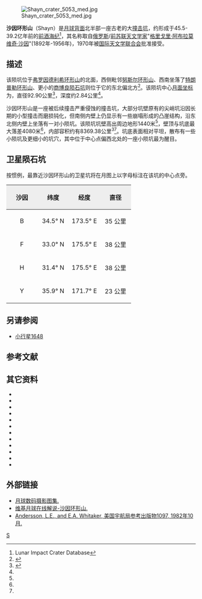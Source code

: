 {{lunar crater data|
 | image      = Shayn crater 2034 med.jpg|240px
 | caption    = 1966年[[月球轨道器2号|月球轨道器2号]]拍摄的沙因环形山(面朝北)
 | latitude   = 32.52
 | N_or_S     = N
 | longitude  = 172.42
 | E_or_W     = E
 | diameter   = 92.90公里
 | depth      = 2.84公里
 | colong     = 289
 | eponym     = [[格里戈里·阿布拉莫维奇·沙因|格里戈里·阿·沙因]]
}}

[[Image:Shayn_crater_5053_med.jpg|thumb]]

'''沙因环形山'''（Shayn）是[[月球背面|月球背面]]北半部一座古老的大[[撞击坑|撞击坑]]，约形成于45.5-39.2亿年前的[[前酒海纪|前酒海纪]]<ref name=LICD>Lunar Impact Crater Database</ref>，其名称取自[[俄罗斯|俄罗斯]]/[[前苏联|前苏联]][[天文学家|天文学家]]"[[格里戈里·阿布拉莫维奇·沙因|格里戈里·阿布拉莫维奇·沙因]]"(1892年-1956年)，1970年被[[国际天文学联合会|国际天文学联合会]]批准接受。

==描述==  
该陨坑位于[[弗罗因德利希环形山|弗罗因德利希环形山]]的北面，西侧毗邻[[努斯尔环形山|努斯尔环形山]]、西南坐落了[[特朗普勒环形山|特朗普勒环形山]]、更小的[[商博良陨石坑|商博良陨石坑]]则位于它的东北偏北方<ref>{{Cite web |url=http://planetarynames.wr.usgs.gov/images/Lunar/lac_32_lo.pdf |title=Crater Shayn on the map LAC-32. |accessdate=2016-12-24 |archive-date=2013-02-20 |archive-url=https://web.archive.org/web/20130220163303/http://planetarynames.wr.usgs.gov/images/Lunar/lac_32_lo.pdf |dead-url=no }}</ref>。该陨坑中心[[月面坐标|月面坐标]]为{{Coord|32.52|N|172.42|E|globe:Moon|nogoogle=1|noosm=1}}，直径92.90公里<ref name="IAU">{{Cite web |url=http://planetarynames.wr.usgs.gov/Feature/5479 |title=Directory of the International Astronomical Union |accessdate=2016-12-24 |archive-date=2016-12-25 |archive-url=https://web.archive.org/web/20161225145252/https://planetarynames.wr.usgs.gov/Feature/5479 |dead-url=no }}</ref>，深度约2.84公里<ref name="LICD"/>。

沙因环形山是一座被后续撞击严重侵蚀的撞击坑，大部分坑壁原有的尖峭坑沿因长期的小型撞击而磨损钝化，但南侧内壁上仍显示有一些崩塌形成的凸崖结构，沿东北侧内壁上坐落有一对小陨坑。该陨坑坑壁高出周边地形1440米<ref name="LICD"/>，壁顶与坑底最大落差4080米<ref name="LICD"/>，内部容积约有8369.38公里<sup>3</sup><ref name="LICD"/>。坑底表面相对平坦，散布有一些小陨坑及更细小的坑穴，其中位于中心点偏西北处的一座小陨坑最为醒目。

==卫星陨石坑==

按惯例，最靠近沙因环形山的卫星坑将在月图上以字母标注在该坑的中心点旁。

{| class="wikitable"
!width="25%" style="background:#eeeeee;" |沙因
!width="25%" style="background:#eeeeee;" |纬度
!width="25%" style="background:#eeeeee;" |经度
!width="25%" style="background:#eeeeee;" |直径
|-
|align="center"|B
|align="center"|34.5° N
|align="center"|173.5° E
|align="center"|35 公里
|-
|align="center"|F
|align="center"|33.0° N
|align="center"|175.5° E
|align="center"|38 公里
|-
|align="center"|H
|align="center"|31.4° N
|align="center"|175.5° E
|align="center"|38 公里
|-
|align="center"|Y
|align="center"|35.9° N
|align="center"|171.7° E
|align="center"|23 公里
|}

==另请参阅==
* [[小行星1648|小行星1648]]

==参考文献==
{{Reflist}}

==其它资料==
{{refbegin}}
* {{cite book
  | last1 = Andersson
  | first1 = L. E.
  | last2 = Whitaker
  | first2 = E. A.
  | authorlink2 = Ewen Whitaker
  | date = 1982
  | title = [[NASA|NASA]] Catalogue of Lunar Nomenclature
  | publisher = NASA RP-1097
  | ref = harv
  }}
* {{cite web
  | last = Blue
  | first = Jennifer
  | date = July 25, 2007
  | title = Gazetteer of Planetary Nomenclature
  | publisher = [[United_States_Geological_Survey|USGS]]
  | url = http://planetarynames.wr.usgs.gov/
  | accessdate = 2007-08-05
  | ref = harv
  | archive-date = 2013-02-13
  | archive-url = https://www.webcitation.org/6EOCinkK0?url=http://planetarynames.wr.usgs.gov/
  | dead-url = no
  }}
* {{cite book
  | last1 = Bussey
  | first1 = B.
  | authorlink1 = Ben Bussey
  | last2 = Spudis
  | first2 = P.
  | authorlink2 = Paul Spudis
  | date = 2004
  | title = The Clementine Atlas of the Moon
  | publisher = Cambridge University Press
  | location = New York
  | isbn = 978-0-521-81528-4
  | ref = harv
  }}
* {{cite book
  | last1 = Cocks
  | first1 = Elijah E.
  | last2 = Cocks
  | first2 = Josiah C.
  | date = 1995
  | title = Who's Who on the Moon: A Biographical Dictionary of Lunar Nomenclature
  | url = https://archive.org/details/isbn_9780936389271
  | publisher = Tudor Publishers
  | isbn = 978-0-936389-27-1
  | ref = harv
  }}
* {{cite web
  | last = McDowell
  | first = Jonathan
  | date = July 15, 2007
  | url = http://host.planet4589.org/astro/lunar/
  | title = Lunar Nomenclature
  | publisher = Jonathan's Space Report
  | accessdate = 2007-10-24
  | ref = harv
  | archive-date = 2012-05-26
  | archive-url = https://www.webcitation.org/67wcYNfK3?url=http://host.planet4589.org/astro/lunar/
  | dead-url = no
  }}
* {{cite journal| last1 = Menzel| first1 = D. H.| last2 = Minnaert| first2 = M.| last3 = Levin| first3 = B.| last4 = Dollfus| first4 = A.| last5 = Bell| first5 = B.| title = Report on Lunar Nomenclature by the Working Group of Commission 17 of the IAU| doi = 10.1007/BF00171763| journal = Space Science Reviews| volume = 12| issue = 2| pages = 136–186| date = 1971| bibcode = 1971SSRv...12..136M| ref = harv}}
* {{cite book
  | first = Patrick
  | last = Moore
  | authorlink = Patrick Moore
  | date = 2001
  | title = On the Moon
  | url = https://archive.org/details/patrickmooreonmo00patr
  | publisher = Sterling Publishing Co.
  | isbn = 978-0-304-35469-6
  | ref = harv
  }}
* {{cite book
  | first = Fred W.
  | last = Price
  | date = 1988
  | title = The Moon Observer's Handbook
  | publisher = Cambridge University Press
  | isbn = 978-0-521-33500-3
  | ref = harv
  }}
* {{cite book
  | last = Rükl
  | first = Antonín
  | authorlink = Antonín Rükl
  | date = 1990
  | title = Atlas of the Moon
  | publisher = Kalmbach Books
  | isbn = 978-0-913135-17-4
  | ref = harv
  }}
* {{cite book
  | last = Webb
  | first = Rev. T. W.
  | authorlink = Thomas William Webb
  | date = 1962
  | title = Celestial Objects for Common Telescopes
  | url = https://archive.org/details/celestialobjects00webb
  | edition = 6th revised
  | publisher = Dover
  | isbn = 978-0-486-20917-3
  | ref = harv
  }}
* {{cite book
  | first = Ewen A.
  | last = Whitaker
  | authorlink = Ewen Whitaker
  | date = 1999
  | title = Mapping and Naming the Moon
  | publisher = Cambridge University Press
  | isbn = 978-0-521-62248-6
  | ref = harv
  }}
* {{cite book
  | first = Peter T.
  | last = Wlasuk
  | date = 2000
  | title = Observing the Moon
  | publisher = Springer
  | isbn = 978-1-85233-193-1
  | ref = harv
 }}
{{refend}}

==外部链接==
* [http://www.lpi.usra.edu/resources/lunar_orbiter/bin/srch_nam.shtml?Shayn%7C0 月球数码摄影图集.] {{Wayback|url=http://www.lpi.usra.edu/resources/lunar_orbiter/bin/srch_nam.shtml?Shayn%7C0 |date=20180531064248 }}
* [https://the-moon.wikispaces.com/Shayn 维基月球在线解说-沙因环形山.] {{Wayback|url=https://the-moon.wikispaces.com/Shayn |date=20180507191222 }}
* [http://planet4589.org/astro/lunar/RP-1097.pdf Andersson, L.E., and E.A. Whitaker, 美国宇航局参考出版物1097, 1982年10月.] {{Wayback|url=http://planet4589.org/astro/lunar/RP-1097.pdf |date=20141006125838 }}

[[Category:月球环形山|S]]
{{月球環形山 (R-S)}}